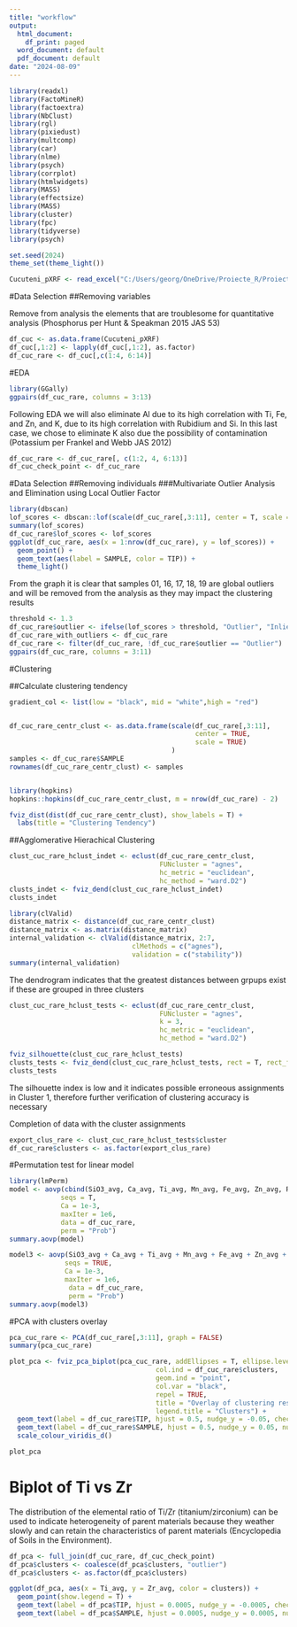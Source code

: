 ```yaml
---
title: "workflow"
output:
  html_document:
    df_print: paged
  word_document: default
  pdf_document: default
date: "2024-08-09"
---
```


```r
library(readxl)
library(FactoMineR)
library(factoextra)
library(NbClust)
library(rgl)
library(pixiedust)
library(multcomp)
library(car)
library(nlme)
library(psych)
library(corrplot)
library(htmlwidgets)
library(MASS)
library(effectsize)
library(MASS)
library(cluster)
library(fpc)
library(tidyverse)
library(psych)

set.seed(2024)
theme_set(theme_light())

Cucuteni_pXRF <- read_excel("C:/Users/georg/OneDrive/Proiecte_R/Proiect-R-Cucuteni/Cucuteni_pXRF.xlsx", sheet = "toate fara 15 RSD>10")
```

#Data Selection
##Removing variables


Remove from analysis the elements that are troublesome for quantitative analysis (Phosphorus per Hunt & Speakman 2015 JAS 53)

```r
df_cuc <- as.data.frame(Cucuteni_pXRF)
df_cuc[,1:2] <- lapply(df_cuc[,1:2], as.factor)
df_cuc_rare <- df_cuc[,c(1:4, 6:14)]

```

#EDA

```r
library(GGally)
ggpairs(df_cuc_rare, columns = 3:13)

```

Following EDA we will also eliminate Al due to its high correlation with Ti, Fe, and Zn, and K, due to its high correlation with Rubidium and Si. In this last case, we chose to eliminate K also due the possibility of contamination (Potassium per Frankel and Webb JAS 2012)

```r
df_cuc_rare <- df_cuc_rare[, c(1:2, 4, 6:13)]
df_cuc_check_point <- df_cuc_rare
```


#Data Selection
##Removing individuals
###Multivariate Outlier Analysis and Elimination using Local Outlier Factor


```r
library(dbscan)
lof_scores <- dbscan::lof(scale(df_cuc_rare[,3:11], center = T, scale = T), minPts = 5)
summary(lof_scores)
df_cuc_rare$lof_scores <- lof_scores
ggplot(df_cuc_rare, aes(x = 1:nrow(df_cuc_rare), y = lof_scores)) +
  geom_point() + 
  geom_text(aes(label = SAMPLE, color = TIP)) +
  theme_light()
```
From the graph it is clear that samples 01, 16, 17, 18, 19 are global outliers and will be removed from the analysis as they may impact the clustering results

```r
threshold <- 1.3
df_cuc_rare$outlier <- ifelse(lof_scores > threshold, "Outlier", "Inlier")
df_cuc_rare_with_outliers <- df_cuc_rare
df_cuc_rare <- filter(df_cuc_rare, !df_cuc_rare$outlier == "Outlier")
ggpairs(df_cuc_rare, columns = 3:11)

```

#Clustering

##Calculate clustering tendency

```r
gradient_col <- list(low = "black", mid = "white",high = "red")


df_cuc_rare_centr_clust <- as.data.frame(scale(df_cuc_rare[,3:11],
                                               center = TRUE,
                                               scale = TRUE)
                                         )
samples <- df_cuc_rare$SAMPLE
rownames(df_cuc_rare_centr_clust) <- samples


library(hopkins)
hopkins::hopkins(df_cuc_rare_centr_clust, m = nrow(df_cuc_rare) - 2)

fviz_dist(dist(df_cuc_rare_centr_clust), show_labels = T) +
  labs(title = "Clustering Tendency")
```

##Agglomerative Hierachical Clustering

```r
clust_cuc_rare_hclust_indet <- eclust(df_cuc_rare_centr_clust,                       
                                      FUNcluster = "agnes",             
                                      hc_metric = "euclidean",         
                                      hc_method = "ward.D2")           
clusts_indet <- fviz_dend(clust_cuc_rare_hclust_indet)
clusts_indet

library(clValid)
distance_matrix <- distance(df_cuc_rare_centr_clust)
distance_matrix <- as.matrix(distance_matrix)
internal_validation <- clValid(distance_matrix, 2:7, 
                               clMethods = c("agnes"),
                               validation = c("stability"))
summary(internal_validation)

```

The dendrogram indicates that the greatest distances between grpups exist if these are grouped in three clusters

```r
clust_cuc_rare_hclust_tests <- eclust(df_cuc_rare_centr_clust,                       
                                      FUNcluster = "agnes",             
                                      k = 3,      
                                      hc_metric = "euclidean",         
                                      hc_method = "ward.D2")           

fviz_silhouette(clust_cuc_rare_hclust_tests)       
clusts_tests <- fviz_dend(clust_cuc_rare_hclust_tests, rect = T, rect_fill = T)
clusts_tests

```

The silhouette index is low and it indicates possible erroneous assignments in Cluster 1, therefore further verification of clustering accuracy is necessary

Completion of data with the cluster assignments

```r
export_clus_rare <- clust_cuc_rare_hclust_tests$cluster
df_cuc_rare$clusters <- as.factor(export_clus_rare)
```


#Permutation test for linear model

```r
library(lmPerm)
model <- aovp(cbind(SiO3_avg, Ca_avg, Ti_avg, Mn_avg, Fe_avg, Zn_avg, Rb_avg, Sr_avg, Zr_avg) ~ clusters,
             seqs = T,
             Ca = 1e-3,
             maxIter = 1e6,
             data = df_cuc_rare, 
             perm = "Prob")
summary.aovp(model)

model3 <- aovp(SiO3_avg + Ca_avg + Ti_avg + Mn_avg + Fe_avg + Zn_avg + Rb_avg + Sr_avg + Zr_avg ~ clusters,
              seqs = TRUE,
              Ca = 1e-3,
              maxIter = 1e6,
               data = df_cuc_rare, 
               perm = "Prob")
summary.aovp(model3)
```



#PCA with clusters overlay

```r
pca_cuc_rare <- PCA(df_cuc_rare[,3:11], graph = FALSE)
summary(pca_cuc_rare)

plot_pca <- fviz_pca_biplot(pca_cuc_rare, addEllipses = T, ellipse.level = 0.90,
                                     col.ind = df_cuc_rare$clusters,
                                     geom.ind = "point",
                                     col.var = "black",                       
                                     repel = TRUE,                            
                                     title = "Overlay of clustering results over PCA",
                                     legend.title = "Clusters") + 
  geom_text(label = df_cuc_rare$TIP, hjust = 0.5, nudge_y = -0.05, check_overlap = TRUE) +
  geom_text(label = df_cuc_rare$SAMPLE, hjust = 0.5, nudge_y = 0.05, nudge_x = -0.05, check_overlap = TRUE) +
  scale_colour_viridis_d()

plot_pca
```


# Biplot of Ti vs Zr
The distribution of the elemental ratio of Ti/Zr (titanium/zirconium) can be used to indicate heterogeneity of parent materials because they weather slowly and can retain the characteristics of parent materials (Encyclopedia of Soils in the Environment). 

```r
df_pca <- full_join(df_cuc_rare, df_cuc_check_point) 
df_pca$clusters <- coalesce(df_pca$clusters, "outlier")
df_pca$clusters <- as.factor(df_pca$clusters)

ggplot(df_pca, aes(x = Ti_avg, y = Zr_avg, color = clusters)) +
  geom_point(show.legend = T) +
  geom_text(label = df_pca$TIP, hjust = 0.0005, nudge_y = -0.0005, check_overlap = TRUE, show.legend = F) +
  geom_text(label = df_pca$SAMPLE, hjust = 0.0005, nudge_y = 0.0005, nudge_x = -0.0005, check_overlap = TRUE, show.legend = F)
  

```

